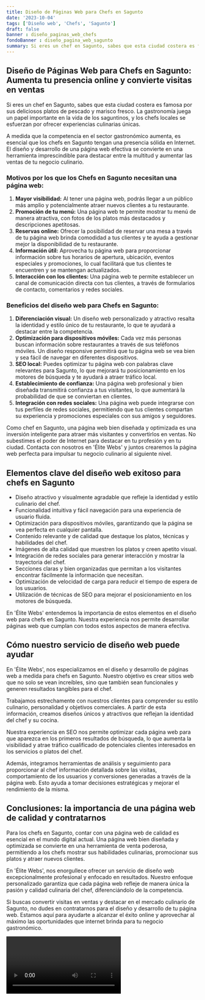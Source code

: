 ```yaml
---
title: Diseño de Páginas Web para Chefs en Sagunto
date: '2023-10-04'
tags: ['Diseño web', 'Chefs', 'Sagunto']
draft: false
banner : diseño_paginas_web_chefs
fondoBanner : diseño_pagina_web_sagunto
summary: Si eres un chef en Sagunto, sabes que esta ciudad costera es famosa por sus deliciosos platos de pescado y marisco fresco. La gastronomía juega un papel importante en la vida de los saguntinos, y los chefs locales se esfuerzan por ofrecer experiencias culinarias únicas. 
---
```


## Diseño de Páginas Web para Chefs en Sagunto: Aumenta tu presencia online y convierte visitas en ventas

Si eres un chef en Sagunto, sabes que esta ciudad costera es famosa por sus deliciosos platos de pescado y marisco fresco. La gastronomía juega un papel importante en la vida de los saguntinos, y los chefs locales se esfuerzan por ofrecer experiencias culinarias únicas. 

A medida que la competencia en el sector gastronómico aumenta, es esencial que los chefs en Sagunto tengan una presencia sólida en Internet. El diseño y desarrollo de una página web efectiva se convierte en una herramienta imprescindible para destacar entre la multitud y aumentar las ventas de tu negocio culinario.

### Motivos por los que los Chefs en Sagunto necesitan una página web:

1. **Mayor visibilidad:** Al tener una página web, podrás llegar a un público más amplio y potencialmente atraer nuevos clientes a tu restaurante.
2. **Promoción de tu menú:** Una página web te permite mostrar tu menú de manera atractiva, con fotos de los platos más destacados y descripciones apetitosas.
3. **Reservas online:** Ofrecer la posibilidad de reservar una mesa a través de tu página web brinda comodidad a tus clientes y te ayuda a gestionar mejor la disponibilidad de tu restaurante.
4. **Información útil:** Aprovecha tu página web para proporcionar información sobre tus horarios de apertura, ubicación, eventos especiales y promociones, lo cual facilitará que tus clientes te encuentren y se mantengan actualizados.
5. **Interacción con los clientes:** Una página web te permite establecer un canal de comunicación directa con tus clientes, a través de formularios de contacto, comentarios y redes sociales.

### Beneficios del diseño web para Chefs en Sagunto:

1. **Diferenciación visual:** Un diseño web personalizado y atractivo resalta la identidad y estilo único de tu restaurante, lo que te ayudará a destacar entre la competencia.
2. **Optimización para dispositivos móviles:** Cada vez más personas buscan información sobre restaurantes a través de sus teléfonos móviles. Un diseño responsive permitirá que tu página web se vea bien y sea fácil de navegar en diferentes dispositivos.
3. **SEO local:** Puedes optimizar tu página web con palabras clave relevantes para Sagunto, lo que mejorará tu posicionamiento en los motores de búsqueda y te ayudará a atraer tráfico local.
4. **Establecimiento de confianza:** Una página web profesional y bien diseñada transmitirá confianza a tus visitantes, lo que aumentará la probabilidad de que se conviertan en clientes.
5. **Integración con redes sociales:** Una página web puede integrarse con tus perfiles de redes sociales, permitiendo que tus clientes compartan su experiencia y promociones especiales con sus amigos y seguidores.

Como chef en Sagunto, una página web bien diseñada y optimizada es una inversión inteligente para atraer más visitantes y convertirlos en ventas. No subestimes el poder de Internet para destacar en tu profesión y en tu ciudad. Contacta con nosotros en 'Élite Webs' y juntos crearemos la página web perfecta para impulsar tu negocio culinario al siguiente nivel.

<GifSeo />

<Cta />

## Elementos clave del diseño web exitoso para chefs en Sagunto

- Diseño atractivo y visualmente agradable que refleje la identidad y estilo culinario del chef.
- Funcionalidad intuitiva y fácil navegación para una experiencia de usuario fluida.
- Optimización para dispositivos móviles, garantizando que la página se vea perfecta en cualquier pantalla.
- Contenido relevante y de calidad que destaque los platos, técnicas y habilidades del chef.
- Imágenes de alta calidad que muestren los platos y creen apetito visual.
- Integración de redes sociales para generar interacción y mostrar la trayectoria del chef.
- Secciones claras y bien organizadas que permitan a los visitantes encontrar fácilmente la información que necesitan.
- Optimización de velocidad de carga para reducir el tiempo de espera de los usuarios.
- Utilización de técnicas de SEO para mejorar el posicionamiento en los motores de búsqueda.

En 'Élite Webs' entendemos la importancia de estos elementos en el diseño web para chefs en Sagunto. Nuestra experiencia nos permite desarrollar páginas web que cumplan con todos estos aspectos de manera efectiva.

## Cómo nuestro servicio de diseño web puede ayudar

En 'Élite Webs', nos especializamos en el diseño y desarrollo de páginas web a medida para chefs en Sagunto. Nuestro objetivo es crear sitios web que no solo se vean increíbles, sino que también sean funcionales y generen resultados tangibles para el chef.

Trabajamos estrechamente con nuestros clientes para comprender su estilo culinario, personalidad y objetivos comerciales. A partir de esta información, creamos diseños únicos y atractivos que reflejan la identidad del chef y su cocina.

Nuestra experiencia en SEO nos permite optimizar cada página web para que aparezca en los primeros resultados de búsqueda, lo que aumenta la visibilidad y atrae tráfico cualificado de potenciales clientes interesados en los servicios o platos del chef.

Además, integramos herramientas de análisis y seguimiento para proporcionar al chef información detallada sobre las visitas, comportamiento de los usuarios y conversiones generadas a través de la página web. Esto ayuda a tomar decisiones estratégicas y mejorar el rendimiento de la misma.

## Conclusiones: la importancia de una página web de calidad y contratarnos

Para los chefs en Sagunto, contar con una página web de calidad es esencial en el mundo digital actual. Una página web bien diseñada y optimizada se convierte en una herramienta de venta poderosa, permitiendo a los chefs mostrar sus habilidades culinarias, promocionar sus platos y atraer nuevos clientes.

En 'Élite Webs', nos enorgullece ofrecer un servicio de diseño web excepcionalmente profesional y enfocado en resultados. Nuestro enfoque personalizado garantiza que cada página web refleje de manera única la pasión y calidad culinaria del chef, diferenciándolo de la competencia.

Si buscas convertir visitas en ventas y destacar en el mercado culinario de Sagunto, no dudes en contratarnos para el diseño y desarrollo de tu página web. Estamos aquí para ayudarte a alcanzar el éxito online y aprovechar al máximo las oportunidades que internet brinda para tu negocio gastronómico.

<Video />

<CtaBot job='Chefs' city='Sagunto'/>

<Gmaps query='Sagunto+españa+maps' />